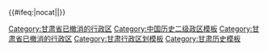 {{Navbox
|listclass = hlist
|name = 甘肃省历史二级政区
|state = {{{state<includeonly>|autocollapse</includeonly>}}}
|title = [[甘肃省]]历史二级政区
|group1=1800年
|list1={{Navbox subgroup
|list1style = background:#ddddff;text-align:center;
|list1=1800年，甘肃省有7[[道 (行政区划)|道]]
|group2=道
|list2=
* [[蘭州道]]
* [[平慶涇固化道]]
* [[寧夏道]]
* [[西寧道]]
* [[甘涼道]]
* [[鞏秦階道]]
* [[安肅道]]
}}
|group2=1920年
|list2={{Navbox subgroup
|list1style = background:#ddddff;text-align:center;
|list1=1920年，[[甘肃省 (中華民國)|甘肃省]]有6[[道 (行政区划)|道]]
|group2=道
|list2=
* [[蘭山道]]
* [[寧夏道]]
* [[西寧道]]
* [[涇原道]]
* [[渭川道]]
* [[安肅道]]
}}
|group3=1950年
|list3={{Navbox subgroup
|list1style = background:#ddddff;text-align:center;
|list1=1950年，甘肃省有1[[省辖市]]、8[[专区]]
|group2=省辖市
|list2=
* [[兰州市]]
|group3=专区
|list3=
* [[酒泉专区]]
* [[武威专区]]
* [[临夏专区]]
* [[定西专区]]
* [[天水专区]]
* [[武都专区]]
* [[平凉专区]]
* [[庆阳专区]]
* [[张掖专区]]（1955年复设）
}}
|group4=1980年
|list4={{Navbox subgroup
|list1style = background:#ddddff;text-align:center;
|list1=1980年，甘肃省有2[[省辖市]]、8[[地区行政公署|地区]]、2[[自治州]]
|group2=省辖市
|list2=
* [[兰州市]]
* [[嘉峪关市]]
|group3=地区
|list3=
* [[酒泉地区]]
* [[张掖地区]]
* [[武威地区]]
* [[定西地区]]
* [[天水地区]]
* [[武都地区]]
* [[平凉地区]]
* [[庆阳地区]]
|group4=自治州
|list4=
* [[临夏回族自治州]]
* [[甘南藏族自治州]]
}}
|group5=1985年
|list5={{Navbox subgroup
|list1style = background:#ddddff;text-align:center;
|list1=1985年至2001年，甘肃省有5[[地级市]]、7[[地区行政公署|地区]]、2[[自治州]]
|group2=地级市
|list2=
* [[兰州市]]
* [[嘉峪关市]]
* [[金昌市]]（1981年设为[[省辖市]]）
* [[白银市]]（1985年复设）
* [[天水市]]
|group3=地区
|list3=
* [[酒泉地区]]
* [[张掖地区]]
* [[武威地区]]
* [[定西地区]]
* [[陇南地区]]（1985年5月由[[武都地区]]变更而来）
* [[平凉地区]]
* [[庆阳地区]]
|group4=自治州
|list4=
* [[临夏回族自治州]]
* [[甘南藏族自治州]]
}}
|group6=2004年
|list6={{Navbox subgroup
|list1style = background:#ddddff;text-align:center;
|list1=2004年后，甘肃省有12[[地级市]]、2[[自治州]]
|group2=地级市
|list2=
* [[兰州市]]
* [[嘉峪关市]]
* [[金昌市]]
* [[白银市]]
* [[天水市]]
* [[武威市]]
* [[张掖市]]
* [[平凉市]]
* [[酒泉市]]
* [[庆阳市]]
* [[定西市]]
* [[陇南市]]
|group3=自治州
|list3=
* [[临夏回族自治州]]
* [[甘南藏族自治州]]
}}
|belowstyle = text-align: left; font-size: 80%;
|below= {{中国历史二级政区模板索引}}
}}<includeonly>
{{#ifeq:{{{1}}}|nocat||[[Category:甘肃省已撤消的行政区]]}}</includeonly><noinclude>
[[Category:中国历史二级政区模板]]
[[Category:甘肃省已撤消的行政区]]
[[Category:甘肃行政区划模板]]
[[Category:甘肃历史模板]] 
</noinclude>